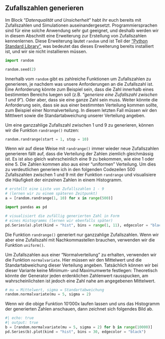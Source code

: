 ## Zufallszahlen generieren {#sec-random-numbers}

Im Block "*Datenqualität und Unsicherheit*" habt ihr euch bereits mit Zufallszahlen und Simulationen auseinandergesetzt. Programmiersprachen sind für eine solche Anwendung sehr gut geeignet, und deshalb werden wir in diesem Abschnitt eine Erweiterung zur Erstellung von Zufallszahlen kennenlernen. Diese Erweiterung lautet `random` und ist Teil der ["Python Standard Library"](https://en.wikibooks.org/wiki/Python_Programming/Standard_Library), was bedeutet das dieses Erweiterung bereits installiert ist, und wir sie nicht installieren müssen. 

```python
import random
```

```python
random.seed(2)
```

Innerhalb vom `random` gibt es zahlreiche Funktionen um Zufallszahlen zu generieren, je nachdem was unsere Anforderungen an die Zufallszahl ist. Eine Anforderung könnte zum Beispiel sein, dass die Zahl innerhalb eines bestimmten Bereichs luegen soll (z.B. "*generiere eine Zufallszahl zwischen 1 und 9*"). Oder aber, dass sie eine ganze Zahl sein muss. Weiter könnte die Anforderung sein, dass sie aus einer bestimmten Verteilung kommen sollte, zum Beispiel einer Normalverteilung. In diesem letzten Fall müssen wir den Mittlwert sowie die Standartabweichung unserer Verteilung angeben.

Um eine ganzzahlige Zufallszahl zwischen 1 und 9 zu generieren, können wir die Funktion `randrange()` nutzen:

```python
random.randrange(start = 1, stop = 10)
```

Wenn wir auf diese Weise mit `randrange()` immer wieder neue Zufallszahlen generieren fällt auf, dass die Verteilung der Zahlen ziemlich gleichmässig ist. Es ist also gleich wahrscheinlich eine 9 zu bekommen, wie eine 1 oder eine 5. Die Zahlen kommen also aus einer "uniformen" Verteilung. Um dies zu verdeutlichen generiere ich in den folgenden Codezeilen 500 Zufallszahlen zwischen 1 und 9 mit der Funktion `randrange` und visualisiere die Häufigkeit der einzelnen Zahlen in einem Histogramm. 

```python
# erstellt eine Liste von Zufallszahlen 1 - 9
# (lernen wir zu einem späteren Zeitpunkt)
a = [random.randrange(1, 10) for x in range(500)]

import pandas as pd

# visualisiert die zufällig generierten Zahl in Form 
# eines Histogramms (lernen wir ebenfalls später)
pd.Series(a).plot(kind = "hist", bins = range(1, 11), edgecolor = "black", align = "left", xticks = range(1, 10))
```

Die Funktion `randrange()` generiert nur ganzzahlige Zufallszahlen. Wenn wir aber eine Zufallszahl mit Nachkommastellen brauchen, verwenden wir die Funktion `uniform()`. 

Um Zufallszahlen aus einer "Normalverteilung" zu erhalten, verwenden wir die Funktion `normalvariate`. Hier müssen wir den Mittelwert und die Standartabweichung dieser Verteilung angeben. Tatsächlich können wir bei dieser Variante keine Minimum- und Maximumwerte festlegen: Theoretisch könnte der Generator jeden erdenklichen Zahlenwert rausspucken, am wahrscheinlichsten ist jedoch eine Zahl nahe am angegebenen Mittelwert.

```python
# mu = Mittelwert, sigma = Standartabweichung
random.normalvariate(mu = 5, sigma = 2)
```

Wenn wir die obige Funktion 10'000x laufen lassen und uns das Histogramm der generierten Zahlen anschauen, dann zeichnet sich folgendes Bild ab. 

```python
#| echo: true
#| output: true
b = [random.normalvariate(mu = 5, sigma = 2) for b in range(10000)]
pd.Series(b).plot(kind = "hist", bins = 30, edgecolor = "black")
```
